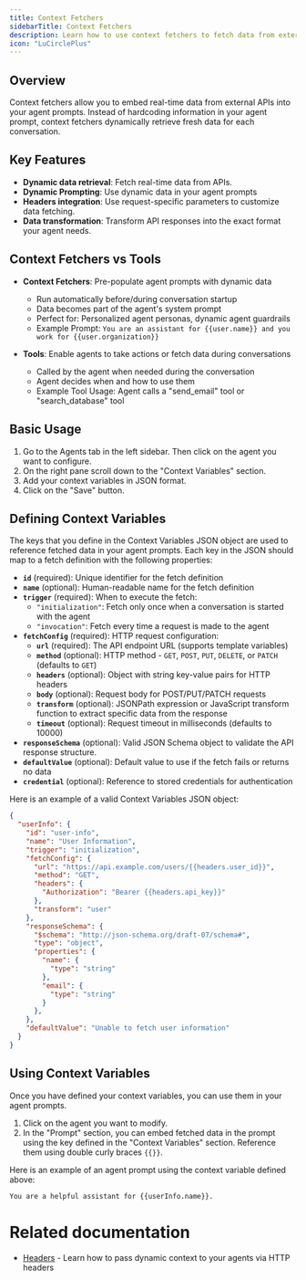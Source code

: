 ```yaml
---
title: Context Fetchers
sidebarTitle: Context Fetchers
description: Learn how to use context fetchers to fetch data from external sources and make it available to your agents
icon: "LuCirclePlus"
---
```


## Overview

Context fetchers allow you to embed real-time data from external APIs into your agent prompts. Instead of hardcoding information in your agent prompt, context fetchers dynamically retrieve fresh data for each conversation.

## Key Features

- **Dynamic data retrieval**: Fetch real-time data from APIs.
- **Dynamic Prompting**: Use dynamic data in your agent prompts
- **Headers integration**: Use request-specific parameters to customize data fetching.
- **Data transformation**: Transform API responses into the exact format your agent needs.

## Context Fetchers vs Tools

- **Context Fetchers**: Pre-populate agent prompts with dynamic data
  - Run automatically before/during conversation startup
  - Data becomes part of the agent's system prompt
  - Perfect for: Personalized agent personas, dynamic agent guardrails
  - Example Prompt: `You are an assistant for {{user.name}} and you work for {{user.organization}}`

- **Tools**: Enable agents to take actions or fetch data during conversations
  - Called by the agent when needed during the conversation
  - Agent decides when and how to use them
  - Example Tool Usage: Agent calls a "send_email" tool or "search_database" tool

## Basic Usage

1. Go to the Agents tab in the left sidebar. Then click on the agent you want to configure.
2. On the right pane scroll down to the "Context Variables" section.
3. Add your context variables in JSON format.
4. Click on the "Save" button.

## Defining Context Variables

The keys that you define in the Context Variables JSON object are used to reference fetched data in your agent prompts.
Each key in the JSON should map to a fetch definition with the following properties:

- **`id`** (required): Unique identifier for the fetch definition
- **`name`** (optional): Human-readable name for the fetch definition
- **`trigger`** (required): When to execute the fetch:
  - `"initialization"`: Fetch only once when a conversation is started with the agent
  - `"invocation"`: Fetch every time a request is made to the agent
- **`fetchConfig`** (required): HTTP request configuration:
  - **`url`** (required): The API endpoint URL (supports template variables)
  - **`method`** (optional): HTTP method - `GET`, `POST`, `PUT`, `DELETE`, or `PATCH` (defaults to `GET`)
  - **`headers`** (optional): Object with string key-value pairs for HTTP headers
  - **`body`** (optional): Request body for POST/PUT/PATCH requests
  - **`transform`** (optional): JSONPath expression or JavaScript transform function to extract specific data from the response
  - **`timeout`** (optional): Request timeout in milliseconds (defaults to 10000)
- **`responseSchema`** (optional): Valid JSON Schema object to validate the API response structure.
- **`defaultValue`** (optional): Default value to use if the fetch fails or returns no data
- **`credential`** (optional): Reference to stored credentials for authentication

Here is an example of a valid Context Variables JSON object:
```json
{
  "userInfo": {
    "id": "user-info",
    "name": "User Information",
    "trigger": "initialization",
    "fetchConfig": {
      "url": "https://api.example.com/users/{{headers.user_id}}",
      "method": "GET",
      "headers": {
        "Authorization": "Bearer {{headers.api_key}}"
      },
      "transform": "user"
    },
    "responseSchema": {
      "$schema": "http://json-schema.org/draft-07/schema#",
      "type": "object",
      "properties": {
        "name": {
          "type": "string"
        },
        "email": {
          "type": "string"
        }
      },
    },
    "defaultValue": "Unable to fetch user information"
  }
}
```

## Using Context Variables
Once you have defined your context variables, you can use them in your agent prompts.
1. Click on the agent you want to modify.
2. In the "Prompt" section, you can embed fetched data in the prompt using the key defined in the "Context Variables" section. Reference them using double curly braces `{{}}`.

Here is an example of an agent prompt using the context variable defined above:

```
You are a helpful assistant for {{userInfo.name}}.
```

# Related documentation

- [Headers](/visual-builder/headers) - Learn how to pass dynamic context to your agents via HTTP headers